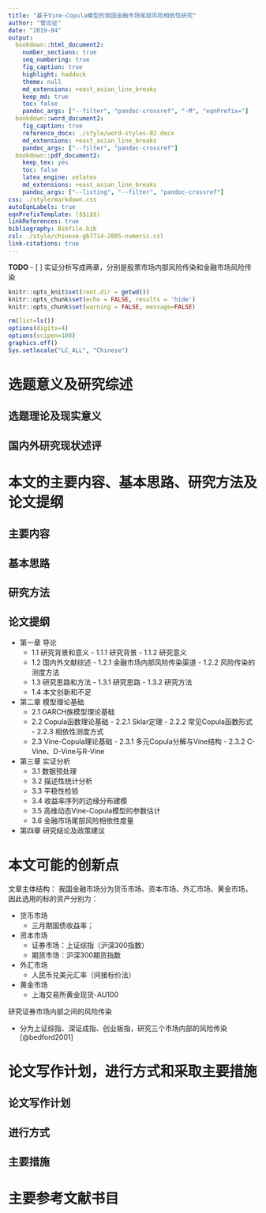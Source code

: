 ```yaml
---
title: "基于Vine-Copula模型的我国金融市场尾部风险相依性研究"
author: "曾远征"
date: "2019-04"
output:
  bookdown::html_document2:
    number_sections: true
    seq_numbering: true
    fig_caption: true
    highlight: haddock
    theme: null
    md_extensions: +east_asian_line_breaks
    keep_md: true
    toc: false
    pandoc_args: ["--filter", "pandoc-crossref", "-M", "eqnPrefix="]
  bookdown::word_document2:
    fig_caption: true
    reference_docx: ./style/word-styles-02.docx
    md_extensions: +east_asian_line_breaks
    pandoc_args: ["--filter", "pandoc-crossref"]
  bookdown::pdf_document2:
    keep_tex: yes
    toc: false
    latex_engine: xelatex
    md_extensions: +east_asian_line_breaks
    pandoc_args: ["--listing", "--filter", "pandoc-crossref"]
css: ./style/markdown.css
autoEqnLabels: true
eqnPrefixTemplate: ($$i$$)
linkReferences: true
bibliography: Bibfile.bib
csl: ./style/chinese-gb7714-2005-numeric.csl
link-citations: true
---
```


**TODO**
- [ ] 实证分析写成两章，分别是股票市场内部风险传染和金融市场风险传染



```r
knitr::opts_knit$set(root.dir = getwd())
knitr::opts_chunk$set(echo = FALSE, results = 'hide')
knitr::opts_chunk$set(warning = FALSE, message=FALSE)
```

```r
rm(list=ls())
options(digits=4)
options(scipen=100)
graphics.off()
Sys.setlocale("LC_ALL", "Chinese")
```


# 选题意义及研究综述

## 选题理论及现实意义

## 国内外研究现状述评

# 本文的主要内容、基本思路、研究方法及论文提纲

## 主要内容

## 基本思路

## 研究方法

## 论文提纲

* 第一章  导论
    + 1.1  研究背景和意义
          - 1.1.1  研究背景
          - 1.1.2  研究意义
    + 1.2  国内外文献综述
          - 1.2.1  金融市场内部风险传染渠道
          - 1.2.2  风险传染的测度方法
    + 1.3  研究思路和方法
          - 1.3.1  研究思路
          - 1.3.2  研究方法
    + 1.4  本文创新和不足
* 第二章  模型理论基础
    + 2.1  GARCH族模型理论基础
    + 2.2  Copula函数理论基础
          - 2.2.1  Sklar定理
          - 2.2.2  常见Copula函数形式
          - 2.2.3  相依性测度方式
    + 2.3  Vine-Copula理论基础
          - 2.3.1  多元Copula分解与Vine结构
          - 2.3.2  C-Vine、D-Vine与R-Vine
* 第三章  实证分析
    + 3.1  数据预处理
    + 3.2  描述性统计分析
    + 3.3  平稳性检验
    + 3.4  收益率序列的边缘分布建模
    + 3.5  高维动态Vine-Copula模型的参数估计
    + 3.6  金融市场尾部风险相依性度量
* 第四章  研究结论及政策建议


# 本文可能的创新点
文章主体结构：
我国金融市场分为货币市场、资本市场、外汇市场、黄金市场，因此选用的标的资产分别为：

* 货币市场
    + 三月期国债收益率；
* 资本市场
    + 证券市场：上证综指（沪深300指数）
    + 期货市场：沪深300期货指数
* 外汇市场
    + 人民币兑美元汇率（间接标价法）
* 黄金市场
    + 上海交易所黄金现货-AU100

研究证券市场内部之间的风险传染

* 分为上证综指、深证成指、创业板指，研究三个市场内部的风险传染
[@bedford2001]

# 论文写作计划，进行方式和采取主要措施

## 论文写作计划

## 进行方式

## 主要措施

# 主要参考文献书目

[//]: # (\bibliography{Bibfile})
